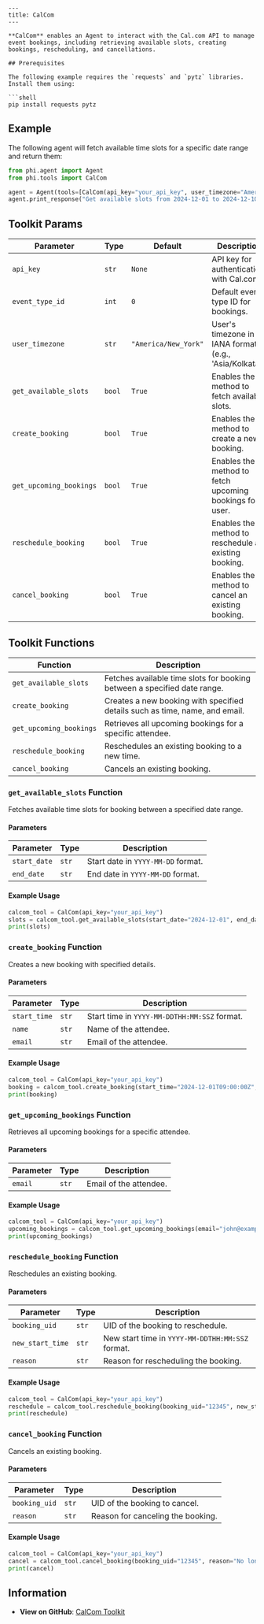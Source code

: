 ```mdx
---
title: CalCom
---

**CalCom** enables an Agent to interact with the Cal.com API to manage event bookings, including retrieving available slots, creating bookings, rescheduling, and cancellations.

## Prerequisites

The following example requires the `requests` and `pytz` libraries. Install them using:

```shell
pip install requests pytz
```

## Example

The following agent will fetch available time slots for a specific date range and return them:

```python cookbook/tools/calcom_tools.py
from phi.agent import Agent
from phi.tools import CalCom

agent = Agent(tools=[CalCom(api_key="your_api_key", user_timezone="America/New_York")], show_tool_calls=True, markdown=True)
agent.print_response("Get available slots from 2024-12-01 to 2024-12-10")
```

## Toolkit Params

| Parameter             | Type      | Default | Description                                                                 |
|-----------------------|-----------|---------|-----------------------------------------------------------------------------|
| `api_key`             | `str`     | `None`  | API key for authentication with Cal.com.                                    |
| `event_type_id`       | `int`     | `0`     | Default event type ID for bookings.                                          |
| `user_timezone`       | `str`     | `"America/New_York"` | User's timezone in IANA format (e.g., 'Asia/Kolkata'). |
| `get_available_slots` | `bool`    | `True`  | Enables the method to fetch available slots.                                |
| `create_booking`      | `bool`    | `True`  | Enables the method to create a new booking.                                 |
| `get_upcoming_bookings` | `bool`  | `True`  | Enables the method to fetch upcoming bookings for a user.                   |
| `reschedule_booking`  | `bool`    | `True`  | Enables the method to reschedule an existing booking.                       |
| `cancel_booking`      | `bool`    | `True`  | Enables the method to cancel an existing booking.                           |

## Toolkit Functions

| Function             | Description                                                                 |
|----------------------|-----------------------------------------------------------------------------|
| `get_available_slots` | Fetches available time slots for booking between a specified date range.    |
| `create_booking`      | Creates a new booking with specified details such as time, name, and email. |
| `get_upcoming_bookings` | Retrieves all upcoming bookings for a specific attendee.                   |
| `reschedule_booking`  | Reschedules an existing booking to a new time.                              |
| `cancel_booking`      | Cancels an existing booking.                                                |

### `get_available_slots` Function

Fetches available time slots for booking between a specified date range.

#### Parameters

| Parameter  | Type   | Description                                      |
|------------|--------|--------------------------------------------------|
| `start_date` | `str`  | Start date in `YYYY-MM-DD` format.               |
| `end_date`   | `str`  | End date in `YYYY-MM-DD` format.                 |

#### Example Usage

```python
calcom_tool = CalCom(api_key="your_api_key")
slots = calcom_tool.get_available_slots(start_date="2024-12-01", end_date="2024-12-10")
print(slots)
```

### `create_booking` Function

Creates a new booking with specified details.

#### Parameters

| Parameter     | Type   | Description                                           |
|---------------|--------|-------------------------------------------------------|
| `start_time`  | `str`  | Start time in `YYYY-MM-DDTHH:MM:SSZ` format.          |
| `name`        | `str`  | Name of the attendee.                                 |
| `email`       | `str`  | Email of the attendee.                                |

#### Example Usage

```python
calcom_tool = CalCom(api_key="your_api_key")
booking = calcom_tool.create_booking(start_time="2024-12-01T09:00:00Z", name="John Doe", email="john@example.com")
print(booking)
```

### `get_upcoming_bookings` Function

Retrieves all upcoming bookings for a specific attendee.

#### Parameters

| Parameter   | Type   | Description                        |
|-------------|--------|------------------------------------|
| `email`     | `str`  | Email of the attendee.             |

#### Example Usage

```python
calcom_tool = CalCom(api_key="your_api_key")
upcoming_bookings = calcom_tool.get_upcoming_bookings(email="john@example.com")
print(upcoming_bookings)
```

### `reschedule_booking` Function

Reschedules an existing booking.

#### Parameters

| Parameter        | Type   | Description                                           |
|------------------|--------|-------------------------------------------------------|
| `booking_uid`    | `str`  | UID of the booking to reschedule.                     |
| `new_start_time` | `str`  | New start time in `YYYY-MM-DDTHH:MM:SSZ` format.      |
| `reason`         | `str`  | Reason for rescheduling the booking.                  |

#### Example Usage

```python
calcom_tool = CalCom(api_key="your_api_key")
reschedule = calcom_tool.reschedule_booking(booking_uid="12345", new_start_time="2024-12-02T10:00:00Z", reason="Changed schedule")
print(reschedule)
```

### `cancel_booking` Function

Cancels an existing booking.

#### Parameters

| Parameter        | Type   | Description                                           |
|------------------|--------|-------------------------------------------------------|
| `booking_uid`    | `str`  | UID of the booking to cancel.                         |
| `reason`         | `str`  | Reason for canceling the booking.                     |

#### Example Usage

```python
calcom_tool = CalCom(api_key="your_api_key")
cancel = calcom_tool.cancel_booking(booking_uid="12345", reason="No longer needed")
print(cancel)
```

## Information

- **View on GitHub**: [CalCom Toolkit](https://github.com/phidatahq/phidata/blob/main/phi/tools/calcom.py)
```
